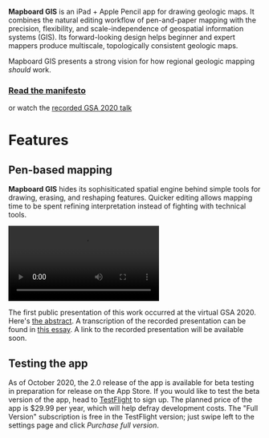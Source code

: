 
**Mapboard GIS** is an iPad + Apple Pencil app for drawing geologic maps.
It combines the natural editing workflow of pen-and-paper mapping with
the precision, flexibility, and scale-independence of geospatial information
systems (GIS). Its forward-looking design helps beginner and expert
mappers produce multiscale, topologically consistent geologic
maps.

<div className="manifesto">
  <div className="manifesto-text">

  Mapboard GIS presents a strong vision for how regional geologic
  mapping _should_ work.

  </div>
  <div class="buttons">
    <a class="link-button" href="https://davenquinn.com/blog/2020/10/mapboard-gis">
      <h3>Read the manifesto</h3>
    </a>
    <div>or watch the <a href="https://www.youtube.com/watch?v=5TGNi530H5M">recorded GSA 2020 talk</a></div>
  </div>
</div>

# Features

<div className="callout-panel">

<div className="callout">

## Pen-based mapping

**Mapboard GIS** hides its sophisiticated spatial engine behind simple
tools for drawing, erasing, and reshaping features.
Quicker editing allows mapping time to be spent refining interpretation
instead of fighting with technical tools.


</div>

<video autoPlay loop src="https://static.davenquinn.com/blog-posts/mapboard-gis-d98a328/mapboard-intro.mp4" type="video/mp4" />

<video autoPlay loop src="//static.davenquinn.com/blog-posts/mapboard-gis-d98a328/mapboard-topology.mp4" type="video/mp4" />

<div className="callout">

## Topology-aware

In typical GIS mapping workflows, contacts are fully digitized prior to
"closing" linework to form unit polygons. The iterative topological
solver within Mapboard GIS allows consistency to be maintained while
during active mapping.

</div>

<div className="callout">

## For the field and lab

**Mapboard GIS** is even more powerful in the office than in the field.
Its *tethered mode*, backed by a PostGIS spatial database on a networked
computer, allows work across massive datasets. When combined with [a server-side
topology solver](https://github.com/davenquinn/PostGIS-Geologic-Map),
the server can maintain topological consistency even during collaborative
mapping!

</div>

<video autoPlay loop src="https://static.davenquinn.com/blog-posts/mapboard-gis-d98a328/tethered-mode.mp4" type="video/mp4" /> 

<div className="callout">

## Open by design

Mapboard GIS conforms to open standards. It is backed by Spatialite and
PostGIS databases, which can be seamlessly read with a wide range of GIS
software. The [server components](https://github.com/davenquinn/mapboard-server)
that drive its *tethered mode* are
simple and open-source, allowing
customized integrations with external GIS systems.

</div>

<div className="callout">

## A focused tool

Mapboard GIS strives to be the best replacement for hand-drawing maps,
and all the attendant map sheets, vellum, and light tables.
Many apps (e.g., StraboSpot, Rockd, FieldMove, and ArcGIS Collector) already provide
capable digital replacements for the field notebook.
Going forward, we hope to build integrations with
other tools for seamless data-collection experiences.

</div>

</div>

The first public presentation of this work occurred at the virtual GSA 2020.
Here's [the abstract](https://gsa.confex.com/gsa/2020AM/meetingapp.cgi/Paper/359493).
A transcription of the recorded presentation can be found in
[this essay](https://davenquinn.com/blog/2020/10/mapboard-gis).
A link to the recorded presentation will be available soon.


## Testing the app

As of October 2020, the 2.0 release of the app is available for beta testing in preparation for release on the App Store.
If you would like to test the beta version of the app,
head to [TestFlight](https://testflight.apple.com/join/0TfVlWyN) to sign up.
The planned price of the app is $29.99 per year, which will help defray development costs.
The "Full Version" subscription is free in the TestFlight version; just swipe left
to the settings page and click _Purchase full version_.

